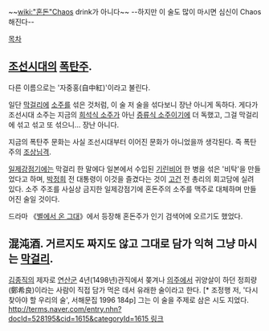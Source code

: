 ~~[[wiki:"혼돈"Chaos]] drink가 아니다~~ --하지만 이 술도 많이 마시면 심신이 Chaos해진다-- 

[[목차]]

== [[조선]]시대의 [[폭탄주]]. ==
다른 이름으로는 '자중홍(自中紅)'이라고 불린다.

일단 [[막걸리]]에 [[소주]]를 섞은 것처럼, 이 술 저 술을 섞다보니 장난 아니게 독하다. 게다가 조선시대 소주는 지금의 [[희석식 소주]]가 아닌 [[증류식 소주]]이기에 더 독했고, 그걸 막걸리에 섞고 섞고 또 섞으니... 장난 아니다.

지금의 폭탄주 문화는 사실 조선시대부터 이어진 문화가 아니었을까 생각된다. 즉 폭탄주의 [[조상]]님격.

[[일제강점기]]에는 막걸리 한 말에다 일본에서 수입된 [[기린]]비어 한 병을 섞은 '비탁'을 만들었다고 하며, [[박정희]] 전 대통령이 이것을 즐겼다는 것이 [[고건]] 전 총리의 회고담에 실려 있다. 소주 주조를 사실상 금지한 일제강점기에 혼돈주의 소주를 맥주로 대체하며 만들어진 술일 것이다.

드라마 《[[별에서 온 그대]]》에서 등장해 혼돈주가 인기 검색어에 오르기도 했었다.

== 混沌酒. 거르지도 짜지도 않고 그대로 담가 익혀 그냥 마시는 [[막걸리]]. ==
[[김종직]]의 제자로 [[연산군]] 4년(1498년)관직에서 쫒겨나 [[의주]]에서 귀양살이 하던 정희량(鄭希良)이라는 사람이 직접 담가 먹은 데서 유래한 술이라고 한다. [* 조정행 저, '다시 찾아야 할 우리의 술', 서해문집 1996 184p]
그는 이 술을 주제로 삼은 시도 지었다.
[[http://terms.naver.com/entry.nhn?docId=528195&cid=1615&categoryId=1615 링크]]

